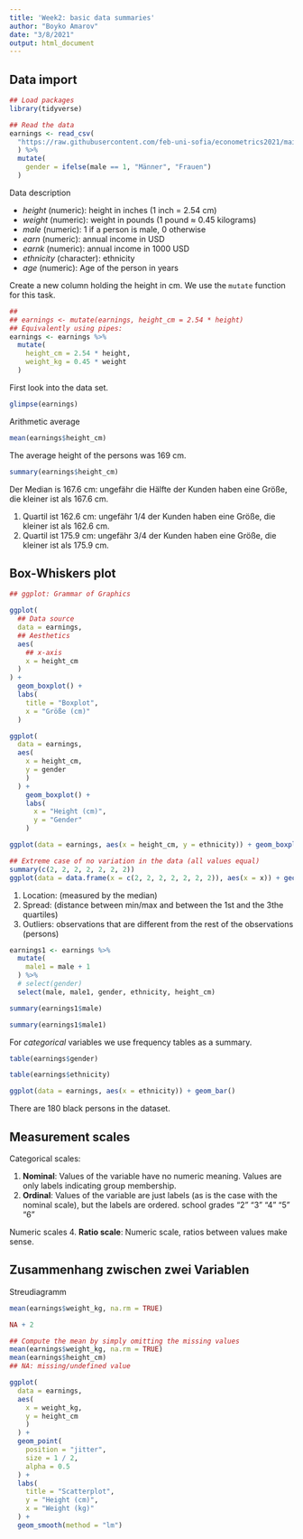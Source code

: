 ```yaml
---
title: 'Week2: basic data summaries'
author: "Boyko Amarov"
date: "3/8/2021"
output: html_document
---
```


## Data import

```r
## Load packages
library(tidyverse)

## Read the data
earnings <- read_csv(
  "https://raw.githubusercontent.com/feb-uni-sofia/econometrics2021/main/data/earnings.csv"
  ) %>%
  mutate(
    gender = ifelse(male == 1, "Мänner", "Frauen")
  )
```

Data description

- _height_ (numeric): height in inches (1 inch = 2.54 cm)
- _weight_ (numeric): weight in pounds (1 pound $\approx$ 0.45 kilograms)
- _male_ (numeric): 1 if a person is male, 0 otherwise
- _earn_ (numeric): annual income in USD
- _earnk_ (numeric): annual income in 1000 USD
- _ethnicity_ (character): ethnicity
- _age_ (numeric): Age of the person in years

Create a new column holding the height in cm. We use the `mutate` function for this task.

```r
##
## earnings <- mutate(earnings, height_cm = 2.54 * height)
## Equivalently using pipes:
earnings <- earnings %>%
  mutate(
    height_cm = 2.54 * height,
    weight_kg = 0.45 * weight
  )
```

First look into the data set.

```r
glimpse(earnings)
```

Arithmetic average

```r
mean(earnings$height_cm)
```

The average height of the persons was 169 cm.

```r
summary(earnings$height_cm)
```

Der Median is 167.6 cm: ungefähr die Hälfte der Kunden haben eine Größe, die
kleiner ist als 167.6 cm.

1. Quartil ist 162.6 cm: ungefähr 1/4 der Kunden haben eine Größe, die
kleiner ist als 162.6 cm.
3. Quartil ist 175.9 cm: ungefähr 3/4 der Kunden haben eine Größe, die
kleiner ist als 175.9 cm.


## Box-Whiskers plot

```r
## ggplot: Grammar of Graphics

ggplot(
  ## Data source
  data = earnings,
  ## Aesthetics
  aes(
    ## x-axis
    x = height_cm
  )
) + 
  geom_boxplot() +
  labs(
    title = "Boxplot",
    x = "Größe (cm)"
  )
```

```r
ggplot(
  data = earnings, 
  aes(
    x = height_cm, 
    y = gender
    )
  ) +
    geom_boxplot() +
    labs(
      x = "Height (cm)",
      y = "Gender"
    )
```


```r
ggplot(data = earnings, aes(x = height_cm, y = ethnicity)) + geom_boxplot()
```


```r
## Extreme case of no variation in the data (all values equal)
summary(c(2, 2, 2, 2, 2, 2, 2))
ggplot(data = data.frame(x = c(2, 2, 2, 2, 2, 2, 2)), aes(x = x)) + geom_boxplot()
```

1. Location: (measured by the median)
2. Spread: (distance between min/max and between the 1st and the 3the quartiles)
3. Outliers: observations that are different from the rest of the observations (persons)


```r
earnings1 <- earnings %>%
  mutate(
    male1 = male + 1
  ) %>%
  # select(gender)
  select(male, male1, gender, ethnicity, height_cm)
```


```r
summary(earnings1$male)
```


```r
summary(earnings1$male1)
```


For _categorical_ variables we use frequency tables as a summary.

```r
table(earnings$gender)
```


```r
table(earnings$ethnicity)
```

```r
ggplot(data = earnings, aes(x = ethnicity)) + geom_bar()
```

There are 180 black persons in the dataset.

## Measurement scales

Categorical scales:

1. **Nominal**: Values of the variable have no numeric meaning. Values are only labels indicating group membership.
2. **Ordinal**: Values of the variable are just labels (as is the case with the nominal scale), but the labels are ordered.
 school grades
 "2" "3" "4" "5" "6"

Numeric scales
<!-- 3. **Interval**: -->
4. **Ratio scale**: Numeric scale, ratios between values make sense.


## Zusammenhang zwischen zwei Variablen

Streudiagramm

```r
mean(earnings$weight_kg, na.rm = TRUE)
```

```r
NA + 2
```

```r
## Compute the mean by simply omitting the missing values
mean(earnings$weight_kg, na.rm = TRUE)
mean(earnings$height_cm)
## NA: missing/undefined value
```

```r
ggplot(
  data = earnings,
  aes(
    x = weight_kg, 
    y = height_cm
    )
  ) +
  geom_point(
    position = "jitter",
    size = 1 / 2,
    alpha = 0.5
  ) +
  labs(
    title = "Scatterplot",
    y = "Height (cm)",
    x = "Weight (kg)"
  ) +
  geom_smooth(method = "lm")
```
